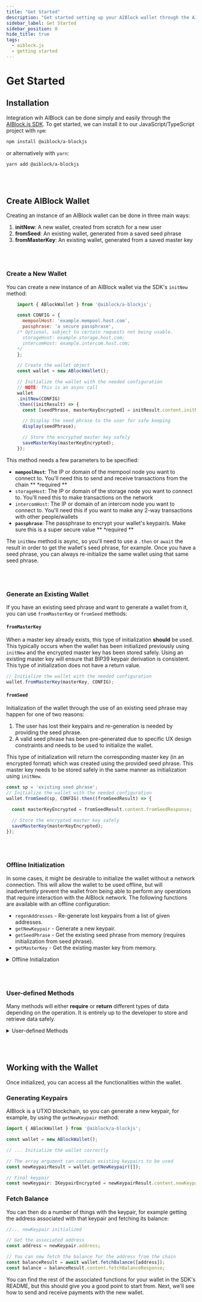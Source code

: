 ```yaml
---
title: "Get Started"
description: "Get started setting up your AIBlock wallet through the AIBlock.js SDK"
sidebar_label: Get Started
sidebar_position: 0
hide_title: true
tags:
  - aiblock.js
  - getting started
---
```


# Get Started

## Installation
Integration wih AIBlock can be done simply and easily through the <a href="https://github.com/AIBlockOfficial/AIBlock.js#a-blockjs">AIBlock.js SDK</a>. 
To get started, we can install it to our JavaScript/TypeScript project with `npm`:

```sh
npm install @aiblock/a-blockjs
```

or alternatively with `yarn`:

```sh
yarn add @aiblock/a-blockjs
```

<br/><br/>

## Create AIBlock Wallet

Creating an instance of an AIBlock wallet can be done in three main ways:

1. **initNew**: A new wallet, created from scratch for a new user
2. **fromSeed**: An existing wallet, generated from a saved seed phrase
3. **fromMasterKey**: An existing wallet, generated from a saved master key

<br/><br/>

### Create a New Wallet

You can create a new instance of an AIBlock wallet via the SDK's `initNew` method:

```javascript
    import { ABlockWallet } from '@aiblock/a-blockjs';

    const CONFIG = {
      mempoolHost: 'example.mempool.host.com',
      passphrase: 'a secure passphrase',
    /* Optional, subject to certain requests not being usable.
      storageHost: example.storage.host.com;
      intercomHost: example.intercom.host.com;
    */
    };

    // Create the wallet object
    const wallet = new ABlockWallet();

    // Initialize the wallet with the needed configuration
    // NOTE: This is an async call
    wallet
    .initNew(CONFIG)
    .then((initResult) => {
      const [seedPhrase, masterKeyEncrypted] = initResult.content.initNewResponse;

      // Display the seed phrase to the user for safe keeping
      display(seedPhrase);

      // Store the encrypted master key safely
      saveMasterKey(masterKeyEncrypted);
    });
```

This method needs a few parameters to be specified:

- **`mempoolHost`**: The IP or domain of the mempool node you want to connect to. You'll need this to send and receive transactions from the chain ** *required **
- `storageHost`: The IP or domain of the storage node you want to connect to. You'll need this to make transactions on the network
- `intercomHost`: The IP or domain of an intercom node you want to connect to. You'll need this if you want to make any 2-way transactions with other people/wallets
- **`passphrase`**: The passphrase to encrypt your wallet's keypair/s. Make sure this is a super secure value ** *required **

The `initNew` method is async, so you'll need to use a `.then` or `await` the result in order to get the wallet's seed phrase, for example. 
Once you have a seed phrase, you can always re-initialize the same wallet using that same seed phrase.

<br/><br/>

### Generate an Existing Wallet

If you have an existing seed phrase and want to generate a wallet from it, you can use `fromMasterKey` or `fromSeed` methods:

#### `fromMasterKey`

When a master key already exists, this type of initialization **should** be used. This typically occurs when the wallet has been initialized previously using `initNew` and the encrypted master key has been stored safely. Using an existing master key will ensure that BIP39 keypair derivation is consistent. This type of initialization does not have a return value.

```typescript
// Initialize the wallet with the needed configuration
wallet.fromMasterKey(masterKey, CONFIG);
```

####   `fromSeed` 
Initialization of the wallet through the use of an existing seed phrase may happen for one of two reasons:

1. The user has lost their keypairs and re-generation is needed by providing the seed phrase.
2. A valid seed phrase has been pre-generated due to specific UX design constraints and needs to be used to initialize the wallet.

This type of initialization will return the corresponding master key (in an encrypted format) which was created using the provided seed phrase. This master key needs to be stored safely in the same manner as initialization using `initNew`.

```typescript
const sp = 'existing seed phrase';
// Initialize the wallet with the needed configuration
wallet.fromSeed(sp, CONFIG).then((fromSeedResult) => {

  const masterKeyEncrypted = fromSeedResult.content.fromSeedResponse;

  // Store the encrypted master key safely
  saveMasterKey(masterKeyEncrypted);
});
```

<br/><br/>

### Offline Initialization

In some cases, it might be desirable to initialize the wallet without a network connection. This will allow the wallet to be used offline, but will inadvertently prevent the wallet from being able to perform any operations that require interaction with the AIBlock network. The following functions are available with an offline configuration:

-   `regenAddresses` - Re-generate lost keypairs from a list of given addresses.
-   `getNewKeypair` - Generate a new keypair.
-   `getSeedPhrase` - Get the existing seed phrase from memory (requires initialization from seed phrase).
-   `getMasterKey` - Get the existing master key from memory.

<details>
<summary>Offline Initialization</summary>
<br/>

```typescript
import { ABlockWallet } from '@aiblock/a-blockjs';

// Create the wallet object
const wallet = new ABlockWallet();

// Initialize the wallet with the needed configuration
const initResult = wallet.initNew({passphrase: 'a secure passphrase'}, true).then((initResult) => {
    const [seedPhrase, masterKeyEncrypted] = initResult.content.initNewResponse;

    // Display the seed phrase to the user for safe keeping
    display(seedPhrase);

    // Store the encrypted master key safely
    saveMasterKey(masterKeyEncrypted);
});

// Configuration
const config = {
  mempoolHost: 'example.mempool.host.com',
  storageHost: 'example.storage.host.com';
  intercomHost: 'example.intercom.host.com';
  notaryHost: 'example.notary.host.com';
};

// Initialize network configuration when required
const initNetworkResult = wallet.initNetwork(config);
```
</details>


<br/><br/>

### User-defined Methods

Many methods will either **require** or **return** different types of data depending on the operation. It is entirely up to the developer to store and retrieve data safely.

<details>
<summary>User-defined Methods</summary>
<br/>

```typescript
  function saveMasterKey(masterKeyEncrypter: IMasterKeyEncrypted): void {
    // Write your I/O operations here to safely store the encrypted master key
    ...
  }

  function getMasterKey(): IMasterKeyEncrypted {
    // Write your I/O operations here to safely retrieve
    // the encrypted master key
    ...
  }

  function saveKeypair(keyPair: IKeyPairEncrypted): void {
    // Write your I/O operations here to safely store the key pair
    ...
  }

  function getKeypairs(): IKeyPairEncrypted[] {
    // Write your I/O operations here to safely retrieve
    // the encrypted key pairs
    ...
  }

  function getAllEncryptedTxs(): ICreateTransactionEncrypted[] {
    // Write your I/O operations here to get all encrypted
    // transactions
    ...
  }

  function saveEncryptedTx(druid: string, encryptedTx: ICreateTransactionEncrypted): void {
    // Write your I/O operations here to save the encrypted transaction
    // with its corresponding DRUID value in a key-value format
    ...
  }

```
</details>

<br></br>

## Working with the Wallet

Once initialized, you can access all the functionalities within the wallet. 

### Generating Keypairs

AIBlock is a UTXO blockchain, so you can generate a new keypair, for example, by using the `getNewKeypair` method:

```javascript
import { ABlockWallet } from '@aiblock/a-blockjs';

const wallet = new ABlockWallet();

// ... Initialize the wallet correctly

// The array argument can contain existing keypairs to be used
const newKeypairResult = wallet.getNewKeypair([]);

// Final keypair
const newKeypair: IKeypairEncrypted = newKeypairResult.content.newKeypairResponse;
```

### Fetch Balance

You can then do a number of things with the keypair, for example getting the address associated with that keypair and 
fetching its balance:

```javascript
//... newKeypair initialized

// Get the associated address
const address = newKeypair.address;

// You can now fetch the balance for the address from the chain
const balanceResult = await wallet.fetchBalance([address]);
const balance = balanceResult.content.fetchBalanceResponse;
```

You can find the rest of the associated functions for your wallet in the SDK's README, but this should give you a good point to 
start from. Next, we'll see how to send and receive payments with the new wallet.
